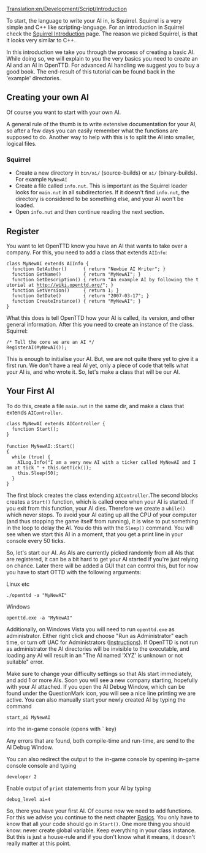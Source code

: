 [[Translation:en/Development/Script/Introduction]]
{{en/Development/Script/Navigation}}

To start, the language to write your AI in, is Squirrel. Squirrel is a very simple and C++ like scripting-language. For an introduction in Squirrel check the [[en/Development/Script/Squirrel|Squirrel Introduction]] page. The reason we picked Squirrel, is that it looks very similar to C++.

In this introduction we take you through the process of creating a basic AI. While doing so, we will explain to you the very basics you need to create an AI and an AI in OpenTTD. For advanced AI handling we suggest you to buy a good book. The end-result of this tutorial can be found back in the 'example' directories.

==Creating your own AI==

Of course you want to start with your own AI.

A general rule of the thumb is to write extensive documentation for your AI, so after a few days you can easily remember what the functions are supposed to do. Another way to help with this is to split the AI into smaller, logical files.

===Squirrel===
* Create a new directory in <code>bin/ai/</code> (source-builds) or <code>ai/</code> (binary-builds). For example <code>MyNewAI</code>
* Create a file called <code>info.nut</code>. This is important as the Squirrel loader looks for <code>main.nut</code> in all subdirectories. If it doesn't find <code>info.nut</code>, the directory is considered to be something else, and your AI won't be loaded.
* Open <code>info.nut</code> and then continue reading the next section.

==Register==

You want to let OpenTTD know you have an AI that wants to take over a company. For this, you need to add a class that extends <code>AIInfo</code>:

 class MyNewAI extends AIInfo {
   function GetAuthor()      { return "Newbie AI Writer"; }
   function GetName()        { return "MyNewAI"; }
   function GetDescription() { return "An example AI by following the tutorial at http://wiki.openttd.org/"; }
   function GetVersion()     { return 1; }
   function GetDate()        { return "2007-03-17"; }
   function CreateInstance() { return "MyNewAI"; }
 }

What this does is tell OpenTTD how your AI is called, its version, and other general information. After this you need to create an instance of the class.
Squirrel:

 /* Tell the core we are an AI */
 RegisterAI(MyNewAI());

This is enough to initialise your AI. But, we are not quite there yet to give it a first run. We don't have a real AI yet, only a piece of code that tells what your AI is, and who wrote it. So, let's make a class that will be our AI.

==Your First AI==

To do this, create a file <code>main.nut</code> in the same dir, and make a class that extends <code>AIController</code>.

 class MyNewAI extends AIController {
   function Start();
 }
 
 function MyNewAI::Start()
 {
   while (true) {
     AILog.Info("I am a very new AI with a ticker called MyNewAI and I am at tick " + this.GetTick());
     this.Sleep(50);
   }
 }

The first block creates the class extending <code>AIController</code>.The second blocks creates a <code>Start()</code> function, which is called once when your AI is started. If you exit from this function, your AI dies. Therefore we create a <code>while()</code> which never stops. 
To avoid your AI eating up all the CPU of your computer (and thus stopping the game itself from running), it is wise to put something in the loop to delay the AI. You do this with the <code>Sleep()</code> command. You will see when we start this AI in a moment, that you get a print line in your console every 50 ticks.

So, let's start our AI. As AIs are currently picked randomly from all AIs that are registered, it can be a bit hard to get your AI started if you're just relying on chance. Later there will be added a GUI that can control this, but for now you have to start OTTD with the following arguments:

Linux etc
 ./openttd -a "MyNewAI"

Windows
 openttd.exe -a "MyNewAI"

Additionally, on Windows Vista you will need to run <code>openttd.exe</code> as administrator. Either right click and choose "Run as Administrator" each time, or turn off UAC for Administrators ([http://www.howtogeek.com/howto/windows-vista/disable-user-account-controluac-for-administrators-only/ Instructions]). If OpenTTD is not run as administrator the AI directories will be invisible to the executable, and loading any AI will result in an "The AI named 'XYZ' is unknown or not suitable" error.

Make sure to change your difficulty settings so that AIs start immediately, and add 1 or more AIs. Soon you will see a new company starting, hopefully with your AI attached. If you open the AI Debug Window, which can be found under the QuestionMark icon, you will see a nice line printing we are active. You can also manually start your newly created AI by typing the command
 start_ai MyNewAI
into the in-game console (opens with '''`''' key)

Any errors that are found, both compile-time and run-time, are send to the AI Debug Window.

You can also redirect the output to the in-game console by opening in-game console console and typing
 developer 2
Enable output of <code>print</code> statements from your AI by typing
 debug_level ai=4

So, there you have your first AI. Of course now we need to add functions. For this we advise you continue to the next chapter [[en/Development/Script/Basics|Basics]]. You only have to know that all your code should go in <code>Start()</code>. One more thing you should know: never create global variable. Keep everything in your class instance. But this is just a house-rule and if you don't know what it means, it doesn't really matter at this point.
